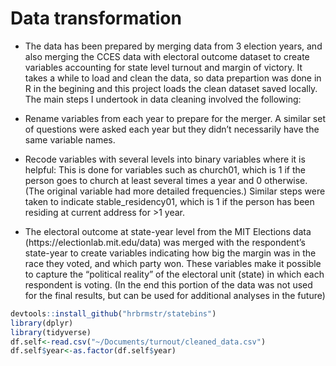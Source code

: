 # Data transformation

- The data has been prepared by merging data from 3 election years, and also merging the CCES data with electoral outcome dataset to create variables accounting for state level turnout and margin of victory. It takes a while to load and clean the data, so data prepartion was done in R in the begining and this project loads the clean dataset saved locally. The main steps I undertook in data cleaning involved the following:

- Rename variables from each year to prepare for the merger. A similar set of questions were asked each year but they didn't necessarily have the same variable names.
- Recode variables with several levels into binary variables where it is helpful: This is done for variables such as church01, which is 1 if the person goes to church at least several times a year and 0 otherwise. (The original variable had more detailed frequencies.) Similar steps were taken to indicate stable_residency01, which is 1 if the person has been residing at current address for >1 year.
- The electoral outcome at state-year level from the MIT Elections data (https://electionlab.mit.edu/data) was merged with the respondent's state-year to create variables indicating how big the margin was in the race they voted, and which party won. These variables make it possible to capture the "political reality" of the electoral unit (state) in which each respondent is voting. (In the end this portion of the data was not used for the final results, but can be used for additional analyses in the future)



```r
devtools::install_github("hrbrmstr/statebins")
library(dplyr)
library(tidyverse)
df.self<-read.csv("~/Documents/turnout/cleaned_data.csv")
df.self$year<-as.factor(df.self$year)

```